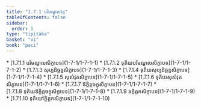 ```yaml
---
title: "1.7.1 បរិមណ្ឌលវគ្គ"
tableOfContents: false
sidebar:
  order: 1
type: "tipitaka"
basket: "vi"
book: "paci"
---
```



<DynamicBreadcrumb />



<TableOfContents book="paci" section="1.7.1">
* [1.7.1.1 បរិមណ្ឌលសិក្ខាបទ](1-7-1/1-7-1-1)
* [1.7.1.2 ទុតិយបរិមណ្ឌលសិក្ខាបទ](1-7-1/1-7-1-2)
* [1.7.1.3 សុប្បដិច្ឆន្នសិក្ខាបទ](1-7-1/1-7-1-3)
* [1.7.1.4 ទុតិយសុប្បដិច្ឆន្នសិក្ខាបទ](1-7-1/1-7-1-4)
* [1.7.1.5 សុសំវុតសិក្ខាបទ](1-7-1/1-7-1-5)
* [1.7.1.6 ទុតិយសុសំវុតសិក្ខាបទ](1-7-1/1-7-1-6)
* [1.7.1.7 ឱក្ខិត្តចក្ខុសិក្ខាបទ](1-7-1/1-7-1-7)
* [1.7.1.8 ទុតិយឱក្ខិត្តចក្ខុសិក្ខាបទ](1-7-1/1-7-1-8)
* [1.7.1.9 ឧក្ខិត្តកសិក្ខាបទ](1-7-1/1-7-1-9)
* [1.7.1.10 ទុតិយៅក្ខិត្តកសិក្ខាបទ](1-7-1/1-7-1-10)
</TableOfContents>